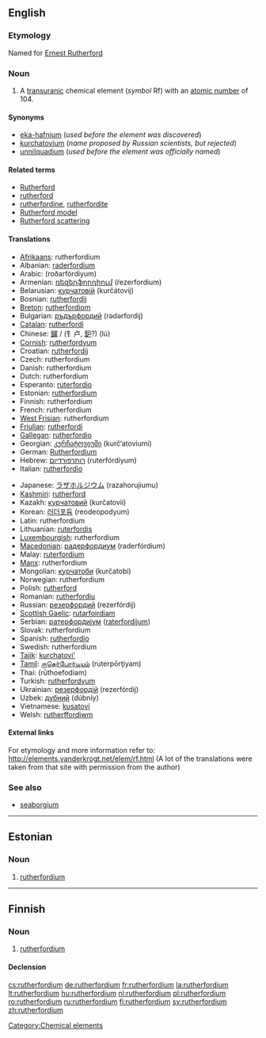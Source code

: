 {{also|Rutherfordium}}
==English==
{{elements|Rf|lawrencium|Lr|dubnium|Db}}

===Etymology===
Named for [[w:Ernest Rutherford|Ernest Rutherford]]

===Noun===
{{en-noun|-}}
{{wikipedia}}

# A [[transuranic]] chemical element (''symbol'' Rf) with an [[atomic number]] of 104.

====Synonyms====
* [[eka-hafnium]] (''used before the element was discovered'')
* [[kurchatovium]] (''name proposed by Russian scientists, but rejected'')
* [[unnilquadium]] (''used before the element was officially named'')

====Related terms====
* [[w:Ernest Rutherford|Rutherford]]
* [[rutherford]]<!--unit of radioactive decay-->
* [[rutherfordine]], [[rutherfordite]]
* [[Rutherford model]]
* [[Rutherford scattering]]

====Translations====
{{top}}
* [[Afrikaans]]: rutherfordium
* Albanian: [[raderfordium]]
* Arabic: {{Arab|[[روذرفورديوم]]}} (roðarfórdiyum) {{m}}
* Armenian: [[ռեզերֆորդիում]] (ŕezerfordium)
* Belarusian: [[курчатовiй]] (kurčátovij) {{m}}
* Bosnian: [[rutherfordij]]
* [[Breton]]: [[rutherfordiom]]
* Bulgarian: [[ръдърфордий]] (rədərfordij) {{m}}
* [[Catalan]]: [[rutherfordi]]
* Chinese: [[鑪]] / (钅卢, [[鈩]]?) (lú)
* [[Cornish]]: [[rutherfordyum]]
* Croatian: [[rutherfordij]]
* Czech: rutherfordium
* Danish: rutherfordium
* Dutch: rutherfordium {{n}}
* Esperanto: [[ruterfordio]]
* Estonian: [[#Estonian|rutherfordium]]
* Finnish: rutherfordium
* French: rutherfordium {{m}}
* [[West Frisian]]: rutherfordium
* [[Friulian]]: [[rutherfordi]]
* [[Gallegan]]: [[rutherfordio]]
* Georgian: [[კურჩატოვიუმი]] (kurč‘atoviumi)
* German: [[Rutherfordium]] {{n}}
* Hebrew: [[רותרפורדיום]] (ruterfórdiyum)
* Italian: [[rutherfordio]] {{m}}
{{mid}}
* Japanese: [[ラザホルジウム]] (razahorujiumu)
* [[Kashmiri]]: [[rutherford]]
* Kazakh: [[курчатовий]] (kurčatovii)
* Korean: [[러더포듐]] (reodeopodyum)
* Latin: rutherfordium
* Lithuanian: [[ruterfordis]]
* [[Luxembourgish]]: rutherfordium
* [[Macedonian]]: [[радерфордиум]] (raderfórdium) {{m}}
* Malay: [[ruterfordium]]
* [[Manx]]: rutherfordium
* Mongolian: [[курчатоби]] (kurčatobi)
* Norwegian: rutherfordium
* Polish: [[rutherford]] {{m}}
* Romanian: [[rutherfordiu]] {{n}}
* Russian: [[резерфордий]] (rezerfórdij) {{m}}
* [[Scottish Gaelic]]: [[rutarfoirdiam]]
* Serbian: [[ратерфордиjум]] ([[raterfordijum]]) {{m}}
* Slovak: rutherfordium
* Spanish: [[rutherfordio]] {{m}}
* Swedish: rutherfordium
* [[Tajik]]: [[kurchatovi']]
* [[Tamil]]: [[ருதெர்போர்டியம்]] (ruterpōrţiyam)
* Thai: {{Thai|[[รูเทอร์ฟอร์เดียม]]}} (rūthoefodiam)
* Turkish: [[rutherfordyum]]
* Ukrainian: [[резерфордiй]] (rezerfórdij) {{m}}
* Uzbek: [[дубний]] (dúbniy)
* Vietnamese: [[kusatovi]]
* Welsh: [[rutherffordiwm]]
{{bottom}}

====External links====
For etymology and more information refer to:
http://elements.vanderkrogt.net/elem/rf.html
(A lot of the translations were taken from that site with permission from the author)

===See also===
* [[seaborgium]]<!--for which the name "rutherfordium" was proposed before the element was officially named-->

----

==Estonian==

===Noun===
{{infl|et|noun}}

# {{chemical element|lang=et}} [[#English|rutherfordium]]

[[Category:Chemical elements]]

----

==Finnish==
{{wikipedia|lang=fi}}

===Noun===
{{infl|fi|noun}}

# {{element|lang=fi}} [[#English|rutherfordium]]

====Declension====
{{fi-decl-tuoli|rutherfordium|np=1}}

[[cs:rutherfordium]]
[[de:rutherfordium]]
[[fr:rutherfordium]]
[[la:rutherfordium]]
[[lt:rutherfordium]]
[[hu:rutherfordium]]
[[nl:rutherfordium]]
[[pl:rutherfordium]]
[[ro:rutherfordium]]
[[ru:rutherfordium]]
[[fi:rutherfordium]]
[[sv:rutherfordium]]
[[zh:rutherfordium]]